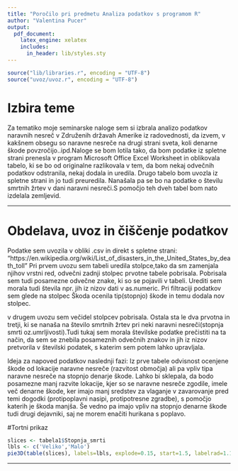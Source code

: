 ```yaml
---
title: "Poročilo pri predmetu Analiza podatkov s programom R"
author: "Valentina Pucer"
output:
  pdf_document:
    latex_engine: xelatex
    includes:
      in_header: lib/styles.sty
---
```




```r
source("lib/libraries.r", encoding = "UTF-8")
source("uvoz/uvoz.r", encoding = "UTF-8")
```



# Izbira teme

Za tematiko moje seminarske naloge sem si izbrala analizo podatkov naravnih nesreč v Združenih državah Amerike iz radovednosti, da izvem, v kakšnem obsegu so naravne nesreče na drugi strani sveta, koli denarne škode povzročijo..ipd.Naloge se bom lotila tako, da bom podatke iz spletne strani prenesla v program Microsoft Office Excel Worksheet in oblikovala tabelo, ki se bo od originalne razlikovala v tem, da bom nekaj odvečnih podatkov odstranila, nekaj dodala in uredila. Drugo tabelo bom uvozla iz spletne strani in jo tudi preuredila. Nanašala pa se bo na podatke
o številu smrtnih žrtev v dani naravni nesreči.S pomočjo teh dveh tabel bom nato
izdelala zemljevid.

***

# Obdelava, uvoz in čiščenje podatkov



Podatke sem uvozila v obliki .csv in direkt s spletne strani: "https://en.wikipedia.org/wiki/List_of_disasters_in_the_United_States_by_death_toll"
Pri prvem uvozu sem tabeli uredila stolpce,tako da sm zamenjala njihov vrstni red,
odvečni zadnji stolpec prvotne tabele pobrisala. Pobrisala sem tudi posamezne odvečne znake, ki so se pojavili v tabeli. Urediti sem morala tudi števila npr.
jih iz nizov dati v as.numeric. Pri filtraciji podatkov sem glede na stolpec Škoda ocenila tip(stopnjo) škode in temu dodala nov stolpec.

v drugem uvozu sem  večidel stolpcev pobrisala. Ostala sta le dva prvotna in tretji, ki se nanaša na število smrtnih žrtev pri neki naravni nesreči(stopnja smrti oz.umrljivosti).Tudi tukaj sem morala številske podatke prečistiti na ta način, da sem se znebila posameznih odvečnih znakov in jih iz nizov pretvorila v številski podatek, s katerim sem potem lahko upravljala.

Ideja za napoved podatkov naslednji fazi: Iz prve tabele odvisnost ocenjene škode od lokacije naravne nesreče (razvitost območja) ali pa vpliv tipa naravne nesreče na stopnjo denarje škode. Lahko bi sklepala, da bodo posamezne manj razvite lokacije, kjer so se naravne nesreče zgodile, imele več denarne škode, ker imajo manj sredstev za vlaganje v zavarovanje pred temi dogodki (protipoplavni nasipi,
protipotresne zgradbe), s pomočjo katerih je škoda manjša. Še vedno pa imajo vpliv na stopnjo denarne škode tudi drugi dejavniki, saj ne morem enačiti hurikana s poplavo.


#Tortni prikaz


```r
slices <- tabela1$Stopnja_smrti
lbls <- c('Veliko','Malo')
pie3D(table(slices), labels=lbls, explode=0.15, start=1.5, labelrad=1.18, labelcex=1, main='Tortni diagram')

```


***

